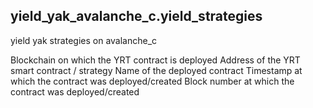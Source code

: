 ## yield_yak_avalanche_c.yield_strategies 
yield yak strategies on avalanche_c


<ParamField path="blockchain">
Blockchain on which the YRT contract is deployed
</ParamField>
<ParamField path="contract_address">
Address of the YRT smart contract / strategy
</ParamField>
<ParamField path="contract_name">
Name of the deployed contract
</ParamField>
<ParamField path="created_block_time">
Timestamp at which the contract was deployed/created
</ParamField>
<ParamField path="created_block_number">
Block number at which the contract was deployed/created
</ParamField>
